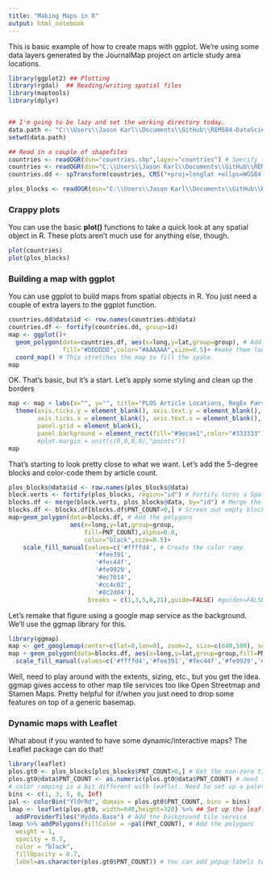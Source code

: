 ```yaml
---
title: "Making Maps in R"
output: html_notebook
---
```


This is basic example of how to create maps with ggplot. We're using some data layers generated by the JournalMap project on article study area locations.

```r
library(ggplot2) ## Plotting
library(rgdal)  ## Reading/writing spatial files
library(maptools)
library(dplyr)


## I'm going to be lazy and set the working directory today.
data.path <- "C:\\Users\\Jason Karl\\Documents\\GitHub\\REM504-DataScience\\Practice_Datasets"
setwd(data.path)

## Read in a couple of shapefiles
countries <- readOGR(dsn="countries.shp",layer="countries") # Specify the shapefile as the data source name
countries <- readOGR(dsn="C:\\Users\\Jason Karl\\Documents\\GitHub\\REM504-DataScience\\Practice_Datasets",layer="countries") # Also works to specify "." as dsn
countries.dd <- spTransform(countries, CRS("+proj=longlat +ellps=WGS84 +datum=WGS84 +no_defs +towgs84=0,0,0")) # My countries were in a projected coordinate system. Needed to convert to geographic decimal decrees

plos_blocks <- readOGR(dsn="C:\\Users\\Jason Karl\\Documents\\GitHub\\REM504-DataScience\\Practice_Datasets", layer="PLOS_re_5deg_blocks",stringsAsFactors = FALSE)
```

### Crappy plots
You can use the basic __plot()__ functions to take a quick look at any spatial object in R. These plots aren't much use for anything else, though.
```r
plot(countries)
plot(plos_blocks)
```

### Building a map with ggplot
You can use ggplot to build maps from spatial objects in R. You just need a couple of extra layers to the ggplot function.
```r
countries.dd@data$id <- row.names(countries.dd@data)
countries.df <- fortify(countries.dd, group=id)
map <- ggplot()+
  geom_polygon(data=countries.df, aes(x=long,y=lat,group=group), # Add the countries
               fill="#DDDDDD",color="#AAAAAA",size=0.5)+ #make them look 
  coord_map() # This stretches the map to fill the space.
map

```
OK. That's basic, but it's a start. Let's apply some styling and clean up the borders
```r
map <- map + labs(x="", y="", title="PLOS Article Locations, RegEx Parser")+
  theme(axis.ticks.y = element_blank(), axis.text.y = element_blank(),
        axis.ticks.x = element_blank(), axis.text.x = element_blank(),
        panel.grid = element_blank(), 
        panel.background = element_rect(fill="#9ecae1",color="#333333"))
        #plot.margin = unit(c(0,0,0,0),"points"))
map
```
That's starting to look pretty close to what we want. Let's add the 5-degree blocks and color-code them by article count.
```r
plos_blocks@data$id <- row.names(plos_blocks@data)
block.verts <- fortify(plos_blocks, region="id") # Fortify turns a Spatial Data Frame into a regular data frame. GGPLOT needs regular data frames.
blocks.df <- merge(block.verts, plos_blocks@data, by="id") # Merge the attributes into the new data frame.
blocks.df <- blocks.df[blocks.df$PNT_COUNT>0,] # Screen out empty blocks
map+geom_polygon(data=blocks.df, # Add the polygons
                 aes(x=long,y=lat,group=group,
                     fill=PNT_COUNT),alpha=0.8,
                     color="black",size=0.5)+
    scale_fill_manual(values=c('#ffffd4', # Create the color ramp
                        '#fee391',
                        '#fec44f',
                        '#fe9929',
                        '#ec7014',
                        '#cc4c02',
                        '#8c2d04'), 
                      breaks = c(1,3,5,8,21),guide=FALSE) #guides=FALSE turns off the legend.
```

Let's remake that figure using a google map service as the background. We'll use the ggmap library for this.
```r
library(ggmap)
map <- get_googlemap(center=c(lat=0,lon=0), zoom=2, size=c(640,500), scale=2) %>% ggmap(extent="device") + coord_map()
map + geom_polygon(data=blocks.df, aes(x=long,y=lat,group=group,fill=PNT_COUNT),alpha=0.8,color="black",size=0.5)+
  scale_fill_manual(values=c('#ffffd4','#fee391','#fec44f','#fe9929','#ec7014','#cc4c02','#8c2d04'), breaks = c(1,3,5,8,21),guide=FALSE)
```
Well, need to play around with the extents, sizing, etc., but you get the idea. ggmap gives access to other map tile services too like Open Streetmap and Stamen Maps. Pretty helpful for if/when you just need to drop some features on top of a generic basemap.

### Dynamic maps with Leaflet
What about if you wanted to have some dynamic/interactive maps? The Leaflet package can do that!
```r
library(leaflet)
plos.gt0 <- plos_blocks[plos_blocks$PNT_COUNT>0,] # Get the non-zero tiles
plos.gt0@data$PNT_COUNT <- as.numeric(plos.gt0@data$PNT_COUNT) # need to convert to numeric so the color palette works properly
# color ramping is a bit different with leaflet. Need to set up a palette
bins <- c(1, 3, 5, 8, Inf)
pal <- colorBin("YlOrRd", domain = plos.gt0$PNT_COUNT, bins = bins)
lmap <- leaflet(plos.gt0, width=640,height=320) %>% ## Set up the leaflet object with the default layer
  addProviderTiles("Hydda.Base") # Add the background tile service
lmap %>% addPolygons(fillColor = ~pal(PNT_COUNT), # Add the polygons
  weight = 1,
  opacity = 0.7,
  color = "black",
  fillOpacity = 0.7,
  label=as.character(plos.gt0$PNT_COUNT)) # You can add popup labels too!
```

